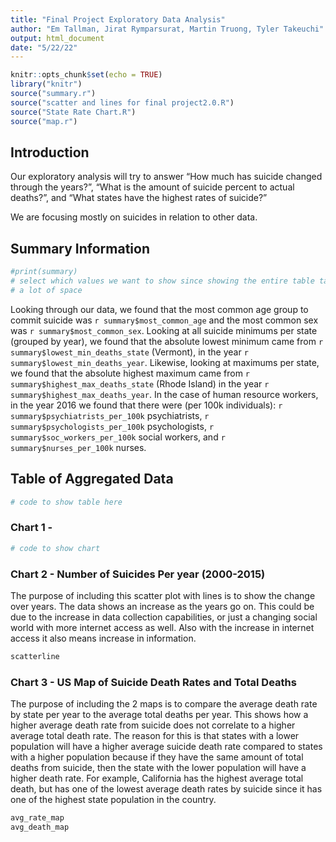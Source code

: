 ```yaml
---
title: "Final Project Exploratory Data Analysis"
author: "Em Tallman, Jirat Rymparsurat, Martin Truong, Tyler Takeuchi"
output: html_document
date: "5/22/22"
---
```


```r
knitr::opts_chunk$set(echo = TRUE)
library("knitr")
source("summary.r")
source("scatter and lines for final project2.0.R")
source("State Rate Chart.R")
source("map.r")
```

## Introduction

Our exploratory analysis will try to answer "How much has suicide changed through the years?", "What is the amount of suicide percent to actual deaths?", and "What states have the highest rates of suicide?"

We are focusing mostly on suicides in relation to other data.

## Summary Information

```r
#print(summary)
# select which values we want to show since showing the entire table takes up
# a lot of space
```

Looking through our data, we found that the most common age group to commit suicide was `r summary$most_common_age` and the most common sex was `r summary$most_common_sex`. Looking at all suicide minimums per state (grouped by year), we found that the absolute lowest minimum came from `r summary$lowest_min_deaths_state` (Vermont), in the year `r summary$lowest_min_deaths_year`. Likewise, looking at maximums per state, we found that the absolute highest maximum came from `r summary$highest_max_deaths_state` (Rhode Island) in the year `r summary$highest_max_deaths_year`. In the case of human resource workers, in the year 2016 we found that there were (per 100k individuals): `r summary$psychiatrists_per_100k` psychiatrists, `r summary$psychologists_per_100k` psychologists, `r summary$soc_workers_per_100k` social workers, and `r summary$nurses_per_100k` nurses. 

## Table of Aggregated Data

```r
# code to show table here

```

### Chart 1 -

```r
# code to show chart

```

### Chart 2 - Number of Suicides Per year (2000-2015)

The purpose of including this scatter plot with lines is to show the change over years. The data shows an increase as the years go on. This could be due to the increase in data collection capabilities, or just a changing social world with more internet access as well. Also with the increase in internet access it also means increase in information.

```r

scatterline

```

### Chart 3 - US Map of Suicide Death Rates and Total Deaths

The purpose of including the 2 maps is to compare the average death rate by state per year to the average total deaths per year. This shows how a higher average death rate from suicide does not correlate to a higher average total death rate. The reason for this is that states with a lower population will have a higher average suicide death rate compared to states with a higher population because if they have the same amount of total deaths from suicide, then the state with the lower population will have a higher death rate. For example, California has the highest average total death, but has one of the lowest average death rates by suicide since it has one of the highest state population in the country.

```r
avg_rate_map
avg_death_map

```
